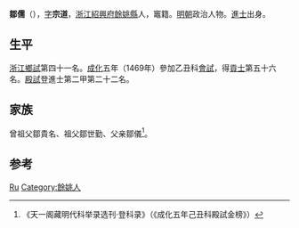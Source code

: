 {{Otheruses|other=名为鄒儒的其他人物|邹儒}}

'''鄒儒'''（{{bd|1436年||？}}），[[表字|字]]'''宗道'''，[[浙江|浙江]][[紹興府|紹興府]][[餘姚縣|餘姚縣]]人，竈籍。[[明朝|明朝]]政治人物。[[進士|進士]]出身。

== 生平 ==
[[浙江|浙江]][[鄉試|鄉試]]第四十一名。[[成化|成化]]五年（1469年）參加乙丑科[[會試|會試]]，得[[貢士|貢士]]第五十六名。[[殿試|殿試]]登進士第二甲第二十二名。

== 家族 ==
曾祖父鄒貴名、祖父鄒世勤、父亲鄒儀<ref>《天一阁藏明代科举录选刊·登科录》（《成化五年己丑科殿試金榜》）</ref>。

== 参考 ==
{{reflist}}

{{成化五年己丑科殿試金榜}}

{{Authority control}}

{{DEFAULTSORT:Zou邹}}
[[Category:鄒姓|Ru]]
[[Category:餘姚人|Category:餘姚人]]


{{明朝人物小作品}}